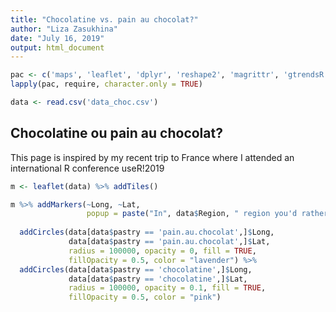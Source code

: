 ```yaml
---
title: "Chocolatine vs. pain au chocolat?"
author: "Liza Zasukhina"
date: "July 16, 2019"
output: html_document
---
```


```r
pac <- c('maps', 'leaflet', 'dplyr', 'reshape2', 'magrittr', 'gtrendsR', 'shiny', 'shinyWidgets')
lapply(pac, require, character.only = TRUE)

data <- read.csv('data_choc.csv')
```

## Chocolatine ou pain au chocolat?

This page is inspired by my recent trip to France where I attended an international R
conference useR!2019


```r
m <- leaflet(data) %>% addTiles()

m %>% addMarkers(~Long, ~Lat, 
                 popup = paste("In", data$Region, " region you'd rather ask 'Je voudrais un(e)", data$pastry, "'"), icon = list(iconUrl = 'https://pngimage.net/wp-content/uploads/2018/05/chocolatine-png-4.png',  
                                                                                                                                iconSize = c(50, 30))) %>% 
  addCircles(data[data$pastry == 'pain.au.chocolat',]$Long, 
             data[data$pastry == 'pain.au.chocolat',]$Lat,
             radius = 100000, opacity = 0, fill = TRUE, 
             fillOpacity = 0.5, color = "lavender") %>%
  addCircles(data[data$pastry == 'chocolatine',]$Long, 
             data[data$pastry == 'chocolatine',]$Lat,
             radius = 100000, opacity = 0.1, fill = TRUE, 
             fillOpacity = 0.5, color = "pink")
```


